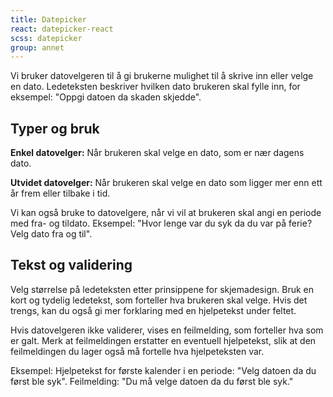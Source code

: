```yaml
---
title: Datepicker
react: datepicker-react
scss: datepicker
group: annet
---
```



<Ingress>
    Vi bruker datovelgeren til å gi brukerne mulighet til å skrive inn eller velge en dato. Ledeteksten beskriver
    hvilken dato brukeren skal fylle inn, for eksempel: "Oppgi datoen da skaden skjedde".
</Ingress>
<ComponentExample
    component={Example}
    knobs={{
        boolProps: ["Utvidet velger", "Kompakt", "Med feil", "Med hjelpetekst", "Invertert"],
        choiceProps: [
            {
                name: "Variant",
                values: ["small", "medium", "large"],
                defaultValue: 0,
            },
        ],
    }}
/>

## Typer og bruk

**Enkel datovelger:** Når brukeren skal velge en dato, som er nær dagens dato.

**Utvidet datovelger:** Når brukeren skal velge en dato som ligger mer enn ett år frem eller tilbake i tid.

Vi kan også bruke to datovelgere, når vi vil at brukeren skal angi en periode med fra- og tildato.
Eksempel: "Hvor lenge var du syk da du var på ferie? Velg dato fra og til".

## Tekst og validering

Velg størrelse på ledeteksten etter prinsippene for skjemadesign. Bruk en kort og tydelig ledetekst, som forteller hva brukeren skal velge. Hvis det trengs, kan du også gi mer forklaring med en hjelpetekst under feltet.

Hvis datovelgeren ikke validerer, vises en feilmelding, som forteller hva som er galt. Merk at feilmeldingen erstatter en eventuell hjelpetekst, slik at den feilmeldingen du lager også må fortelle hva hjelpeteksten var.

Eksempel:
Hjelpetekst for første kalender i en periode:
"Velg datoen da du først ble syk". Feilmelding: "Du må velge datoen da du først ble syk."
